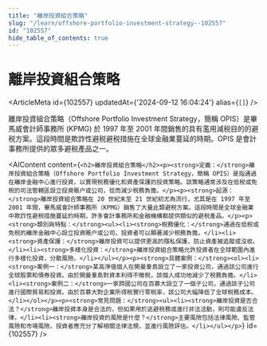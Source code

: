 ```yaml
---
title: "離岸投資組合策略"
slug: "/learn/offshore-portfolio-investment-strategy--102557"
id: "102557"
hide_table_of_contents: true
---
```



# 離岸投資組合策略

<ArticleMeta id={102557} updatedAt={'2024-09-12 16:04:24'} alias={`[]`} />
<div className='border-solid border-b border-t-0 my-4 border-[var(--ifm-color-gray-300)]' />

離岸投資組合策略（Offshore Portfolio Investment Strategy，簡稱 OPIS）是畢馬威會計師事務所 (KPMG) 於 1997 年至 2001 年間銷售的具有濫用減税目的的避税方案。這段時間是欺詐性避税避税措施在全球金融業蔓延的時期。OPIS 是會計事務所提供的眾多避税產品之一。

<AIContent content={`<h2>離岸投資組合策略</h2><p><strong>定義：</strong>離岸投資組合策略（Offshore Portfolio Investment Strategy，簡稱 OPIS）是指通過在離岸金融中心進行投資，以實現税務優化和資產保護的投資策略。該策略通常涉及在低税或免税的司法管轄區設立投資賬户或公司，從而減少税務負擔。</p><p><strong>起源：</strong>離岸投資組合策略在 20 世紀末至 21 世紀初尤為流行，尤其是在 1997 年至 2001 年間，畢馬威會計師事務所（KPMG）銷售了大量此類避税方案。這段時間是全球金融業中欺詐性避税措施蔓延的時期，許多會計事務所和金融機構都提供類似的避税產品。</p><p><strong>類別與特點：</strong><ul><li><strong>税務優化：</strong>通過在低税或免税的離岸金融中心設立投資賬户或公司，投資者可以顯著減少税務負擔。</li><li><strong>資產保護：</strong>離岸投資可以提供更高的隱私保護，防止資產被追蹤或沒收。</li><li><strong>多樣化投資：</strong>離岸投資組合策略允許投資者在全球範圍內進行多樣化投資，分散風險。</li></ul></p><p><strong>具體案例：</strong><ol><li><strong>案例一：</strong>某高淨值個人在開曼羣島設立了一家投資公司，通過該公司進行全球股票和債券投資。由於開曼羣島對資本利得不徵税，該個人成功地減少了税務負擔。</li><li><strong>案例二：</strong>一家跨國公司在百慕大設立了一個子公司，通過該子公司進行國際貿易和投資。由於百慕大對企業所得税實行零税率，該公司大幅降低了全球税務成本。</li></ol></p><p><strong>常見問題：</strong><ul><li><strong>離岸投資是否合法？</strong>離岸投資本身是合法的，但如果用於逃避税務或進行非法活動，則可能違反法律。</li><li><strong>離岸投資的風險是什麼？</strong>主要風險包括法律風險、監管風險和市場風險。投資者應充分了解相關法律法規，並進行風險評估。</li></ul></p>`} id={102557} />
